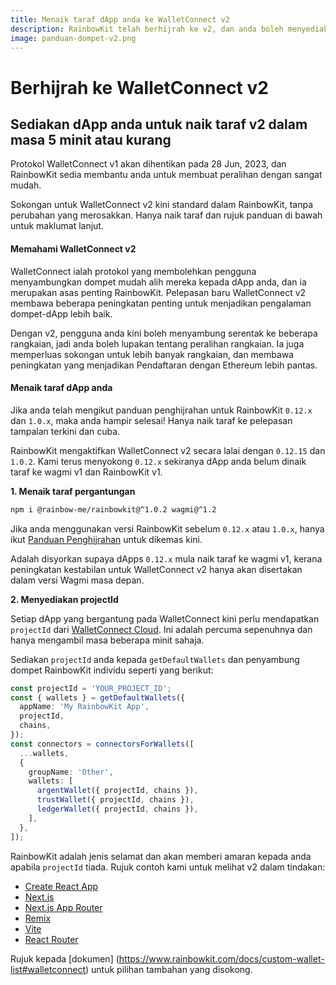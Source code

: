 ```yaml
---
title: Menaik taraf dApp anda ke WalletConnect v2
description: RainbowKit telah berhijrah ke v2, dan anda boleh menyediakan dApp anda dalam masa 5 minit atau kurang
image: panduan-dompet-v2.png
---
```


# Berhijrah ke WalletConnect v2

## Sediakan dApp anda untuk naik taraf v2 dalam masa 5 minit atau kurang

Protokol WalletConnect v1 akan dihentikan pada 28 Jun, 2023, dan RainbowKit sedia membantu anda untuk membuat peralihan dengan sangat mudah.

Sokongan untuk WalletConnect v2 kini standard dalam RainbowKit, tanpa perubahan yang merosakkan. Hanya naik taraf dan rujuk panduan di bawah untuk maklumat lanjut.

#### Memahami WalletConnect v2

WalletConnect ialah protokol yang membolehkan pengguna menyambungkan dompet mudah alih mereka kepada dApp anda, dan ia merupakan asas penting RainbowKit. Pelepasan baru WalletConnect v2 membawa beberapa peningkatan penting untuk menjadikan pengalaman dompet-dApp lebih baik.

Dengan v2, pengguna anda kini boleh menyambung serentak ke beberapa rangkaian, jadi anda boleh lupakan tentang peralihan rangkaian. Ia juga memperluas sokongan untuk lebih banyak rangkaian, dan membawa peningkatan yang menjadikan Pendaftaran dengan Ethereum lebih pantas.

#### Menaik taraf dApp anda

Jika anda telah mengikut panduan penghijrahan untuk RainbowKit `0.12.x` dan `1.0.x`, maka anda hampir selesai! Hanya naik taraf ke pelepasan tampalan terkini dan cuba.

RainbowKit mengaktifkan WalletConnect v2 secara lalai dengan `0.12.15` dan `1.0.2`. Kami terus menyokong `0.12.x` sekiranya dApp anda belum dinaik taraf ke wagmi v1 dan RainbowKit v1.

**1. Menaik taraf pergantungan**

```bash
npm i @rainbow-me/rainbowkit@^1.0.2 wagmi@^1.2
```

Jika anda menggunakan versi RainbowKit sebelum `0.12.x` atau `1.0.x`, hanya ikut [Panduan Penghijrahan](/docs/migration-guide) untuk dikemas kini.

Adalah disyorkan supaya dApps `0.12.x` mula naik taraf ke wagmi v1, kerana peningkatan kestabilan untuk WalletConnect v2 hanya akan disertakan dalam versi Wagmi masa depan.

**2. Menyediakan projectId**

Setiap dApp yang bergantung pada WalletConnect kini perlu mendapatkan `projectId` dari [WalletConnect Cloud](https://cloud.walletconnect.com/). Ini adalah percuma sepenuhnya dan hanya mengambil masa beberapa minit sahaja.

Sediakan `projectId` anda kepada `getDefaultWallets` dan penyambung dompet RainbowKit individu seperti yang berikut:

```ts
const projectId = 'YOUR_PROJECT_ID';
const { wallets } = getDefaultWallets({
  appName: 'My RainbowKit App',
  projectId,
  chains,
});
const connectors = connectorsForWallets([
  ...wallets,
  {
    groupName: 'Other',
    wallets: [
      argentWallet({ projectId, chains }),
      trustWallet({ projectId, chains }),
      ledgerWallet({ projectId, chains }),
    ],
  },
]);
```

RainbowKit adalah jenis selamat dan akan memberi amaran kepada anda apabila `projectId` tiada. Rujuk contoh kami untuk melihat v2 dalam tindakan:

- [Create React App](https://codesandbox.io/p/sandbox/github/rainbow-me/rainbowkit/tree/main/examples/with-create-react-app)
- [Next.js](https://codesandbox.io/p/sandbox/github/rainbow-me/rainbowkit/tree/main/examples/with-next)
- [Next.js App Router](https://codesandbox.io/p/sandbox/github/rainbow-me/rainbowkit/tree/main/examples/with-next-app)
- [Remix](https://codesandbox.io/p/sandbox/github/rainbow-me/rainbowkit/tree/main/examples/with-remix)
- [Vite](https://codesandbox.io/p/sandbox/github/rainbow-me/rainbowkit/tree/main/examples/with-vite)
- [React Router](https://codesandbox.io/p/sandbox/github/rainbow-me/rainbowkit/tree/main/examples/with-react-router)

Rujuk kepada [dokumen] (https://www.rainbowkit.com/docs/custom-wallet-list#walletconnect) untuk pilihan tambahan yang disokong.
